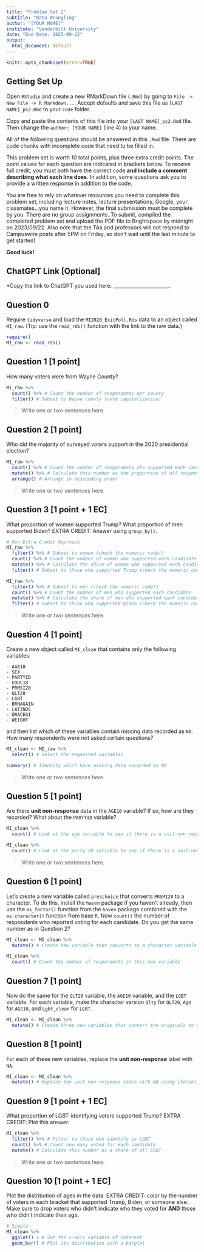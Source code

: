 ```yaml
---
title: "Problem Set 2"
subtitle: "Data Wrangling"
author: "[YOUR NAME]"
institute: "Vanderbilt University"
date: "Due Date: 2023-09-22"
output:
  html_document: default
---
```


```r
knitr::opts_chunk$set(error=TRUE)
```


## Getting Set Up

Open `RStudio` and create a new RMarkDown file (`.Rmd`) by going to `File -> New File -> R Markdown...`.
Accept defaults and save this file as `[LAST NAME]_ps2.Rmd` to your `code` folder.

Copy and paste the contents of this file into your `[LAST NAME]_ps2.Rmd` file. Then change the `author: [YOUR NAME]` (line 4) to your name.

All of the following questions should be answered in this `.Rmd` file. There are code chunks with incomplete code that need to be filled in. 

This problem set is worth 10 total points, plus three extra credit points. The point values for each question are indicated in brackets below. To receive full credit, you must both have the correct code **and include a comment describing what each line does**. In addition, some questions ask you to provide a written response in addition to the code.

You are free to rely on whatever resources you need to complete this problem set, including lecture notes, lecture presentations, Google, your classmates...you name it. However, the final submission must be complete by you. There are no group assignments. To submit, compiled the completed problem set and upload the PDF file to Brightspace by midnight on 2023/09/22. Also note that the TAs and professors will not respond to Campuswire posts after 5PM on Friday, so don't wait until the last minute to get started!

**Good luck!**

## ChatGPT Link [Optional]

*Copy the link to ChatGPT you used here: _______________________.

## Question 0
Require `tidyverse` and load the `MI2020_ExitPoll.Rds` data to an object called `MI_raw`. (Tip: use the `read_rds()` function with the link to the raw data.)
```r
require()
MI_raw <- read_rds()
```


## Question 1 [1 point]
How many voters were from Wayne County?
```r
MI_raw %>%
  count() %>% # Count the number of respondents per county
  filter() # Subset to Wayne county (note capitalization)
```

> Write one or two sentences here.

## Question 2 [1 point]
Who did the majority of surveyed voters support in the 2020 presidential election?
```r
MI_raw %>%
  count() %>% # Count the number of respondents who supported each candidate
  mutate() %>% # Calculate this number as the proportion of all respondents
  arrange() # Arrange in descending order
```

> Write one or two sentences here.

## Question 3 [1 point + 1 EC]
What proportion of women supported Trump? What proportion of men supported Biden? EXTRA CREDIT: Answer using `group_by()`.
```r
# Non-Extra Credit Approach
MI_raw %>%
  filter() %>% # Subset to women (check the numeric code!)
  count() %>% # Count the number of women who supported each candidate
  mutate() %>% # Calculate the share of women who supported each candidate
  filter() # Subset to those who supported Trump (check the numeric code!)

MI_raw %>%
  filter() %>% # Subset to men (check the numeric code!)
  count() %>% # Count the number of men who supported each candidate
  mutate() %>% # Calculate the share of men who supported each candidate
  filter() # Subset to those who supported Biden (check the numeric code!)
```

> Write one or two sentences here.


## Question 4 [1 point]
Create a new object called `MI_clean` that contains only the following variables:
```
- AGE10
- SEX
- PARTYID
- EDUC18
- PRMSI20
- QLT20
- LGBT
- BRNAGAIN
- LATINOS
- QRACEAI
- WEIGHT
```
and then list which of these variables contain missing data recorded as `NA`. How many respondents were not asked certain questions?
```r
MI_clean <- MI_raw %>% 
  select() # Select the requested variables

summary() # Identify which have missing data recorded as NA
```

> Write one or two sentences here.

## Question 5 [1 point]
Are there **unit non-response** data in the `AGE10` variable? If so, how are they recorded? What about the `PARTYID` variable?

```r
MI_clean %>%
  count() # Look at the age variable to see if there is a unit-non response code

MI_clean %>%
  count() # Look at the party ID variable to see if there is a unit-non response code
```

> Write one or two sentences here.

## Question 6 [1 point]
Let's create a new variable called `preschoice` that converts `PRSMI20` to a character. To do this, install the `haven` package if you haven't already, then use the `as_factor()` function from the `haven` package combined with the `as.character()` function from base `R`. Now `count()` the number of respondents who reported voting for each candidate. Do you get the same number as in Question 2?
```r
MI_clean <- MI_clean %>%
  mutate() # Create new variable that converts to a character variable

MI_clean %>%
  count() # Count the number of respondents in this new variable
```

## Question 7 [1 point]
Now do the same for the `QLT20` variable, the `AGE10` variable, and the `LGBT` variable. For each variable, make the character version `Qlty` for `QLT20`, `Age` for `AGE10`, and `Lgbt_clean` for `LGBT`. 

```r
MI_clean <- MI_clean %>%
  mutate() # Create three new variables that convert the originals to character
```

## Question 8 [1 point]
For each of these new variables, replace the **unit non-response** label with `NA`.

```r
MI_clean <- MI_clean %>%
  mutate() # Replace the unit non-response codes with NA using ifelse() for all three variables.
```

## Question 9 [1 point + 1 EC]
What proportion of LGBT-identifying voters supported Trump? EXTRA CREDIT: Plot this answer.

```r
MI_clean %>%
  filter() %>% # Filter to those who identify as LGBT
  count() %>% # Count how many voted for each candidate
  mutate() # Calculate this number as a share of all LGBT
```

> Write one or two sentences here.


## Question 10 [1 point + 1 EC]
Plot the distribution of ages in the data. EXTRA CREDIT: color by the number of voters in each bracket that supported Trump, Biden, or someone else. Make sure to drop voters who didn't indicate who they voted for **AND** those who didn't indicate their age.

```r
# Simple
MI_clean %>%
  ggplot() + # Set the x-axis variable of interest
  geom_bar() # Plot its distribution with a barplot
```
